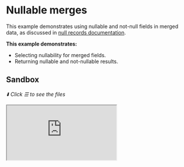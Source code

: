 # Nullable merges

This example demonstrates using nullable and not-null fields in merged data, as discussed in [null records documentation](/docs/approaches/type-merging#null-records).

**This example demonstrates:**

- Selecting nullability for merged fields.
- Returning nullable and not-nullable results.

## Sandbox

_⬇️ Click ☰ to see the files_

<iframe
  src="https://codesandbox.io/embed/github/ardatan/schema-stitching/tree/master/examples/type-merging-nullables?codemirror=1&fontsize=14&initialpath=/graphql&theme=dark"
  className="mt-6 w-full h-[500px] rounded-md"
  title="type-merging-nullables"
  allow="geolocation; microphone; camera; midi; vr; accelerometer; gyroscope; payment; ambient-light-sensor; encrypted-media; usb"
   sandbox="allow-forms allow-modals allow-popups allow-presentation allow-same-origin allow-scripts"
/>

> You can also see the project on GitHub [here](https://github.com/ardatan/schema-stitching/tree/master/examples/type-merging-nullables).

The following service is available for interactive queries:

- **Stitched gateway:** listening on 4000/graphql

For simplicity, all subservices in this example are run locally by the gateway server. You could easily break out any subservice into a standalone remote server following the [combining local and remote schemas](../combining-local-and-remote-schemas) example.

## Summary

This example explores the subtleties of nullable fields and returns within a stitched schema. The primary focus of this example is the Reviews service, where the `User` and `Product` types take slightly different approaches to the nullability of their respective `reviews` association. For context, start the gateway and try running this query:

```graphql
query {
  users(ids: [2]) {
    username
    reviews {
      body
    }
  }
  products(upcs: [2]) {
    name
    reviews {
      body
    }
  }
}
```

This query fetches a user and a product, both without any associated reviews. You'll notice they handle this empty association in slightly different ways:

```json
{
  "data": {
    "users": [
      {
        "username": "bigvader23",
        "reviews": []
      }
    ],
    "products": [
      {
        "name": "Toothbrush",
        "reviews": null
      }
    ]
  }
}
```

### Not-null associations

First go into the Reviews service and compare its `User` type to the implementation of its `_users` query resolver:

**schema:**

```graphql
type User {
  id: ID!
  reviews: [Review]!
}
```

**query resolver:**

```js
_users: (root, { ids }) => ids.map(id => ({ id }))
```

In this implementation, _any_ ID submitted to the `_users` query will be treated as a valid record and may resolve a result, for example:

```graphql
query {
  _users(ids: ["DOES_NOT_EXIST"]) {
    id
    reviews {
      body
    }
  }
}

# --> [{ id: 'DOES_NOT_EXIST', reviews: [] }]
```

What's odd here is that the Reviews service is resolving a record for the `"DOES_NOT_EXIST"` ID on the blind assumption that it must exist somewhere else. In effect, the query is parroting all input into a legitimized result. Should it? That's entirely up to your own service architecture. One possible advantage of this pattern is that the not-null `reviews:[Review]!` association works because the service always guarentees a record with valid fields.

### Nullable associations

Now go into the Reviews service and compare its `Product` type to the implementation of its `_products` query resolver:

**schema:**

```graphql
type Product {
  upc: ID!
  reviews: [Review]
}
```

**query resolver:**

```js
_products: (root, { upcs }) => upcs.map(upc => (reviews.find(r => r.productUpc === upc) ? { upc } : null))
```

In this implementation, only product UPCs that match a review in the database are treated as valid records. Unknown records simply return null without errors, for example:

```graphql
query {
  _products(upcs: ["DOES_NOT_EXIST"]) {
    upc
    reviews {
      body
    }
  }
}

# --> [null]
```

From a pure service-oriented architecture perspective, this result makes a lot more sense because the Reviews service abstains from opinion on unknown IDs; it neither legitimizes them with a result, nor delegitimizes them with an error. The only caveat for this to work is that the `reviews:[Review]` association must be nullable because a value may not always be returned. The `upc:ID!` field may still be not-null because it is part of the Product type `selectionSet` (in `index.js`), and therefore will always be collected from other services.

### Which approach is correct?

That depends. What are your requirements, and what makes the most sense? In general, erring on the side of returning null rather than a fabricated record is probably the more "pure" approach.
